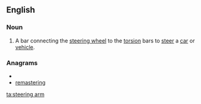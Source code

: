 ==English==

===Noun===
{{en-noun|sg=[[steering]] [[arm]]}}

# A bar connecting the [[steering wheel]] to the [[torsion]] bars to [[steer]] a [[car]] or [[vehicle]].

===Anagrams===
* {{alphagram|aeegimnrrst}}
* [[remastering#English|remastering]]

[[ta:steering arm]]